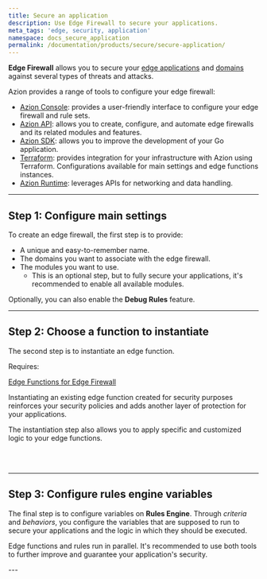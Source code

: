 ```yaml
---
title: Secure an application
description: Use Edge Firewall to secure your applications.
meta_tags: 'edge, security, application'
namespace: docs_secure_application
permalink: /documentation/products/secure/secure-application/
---
```



**Edge Firewall** allows you to secure your [edge applications](/en/documentation/products/guides/build/build-an-application/) and [domains](/en/documentation/products/guides/configure-a-domain/) against several types of threats and attacks.

Azion provides a range of tools to configure your edge firewall:

- [Azion Console](https://console.azion.com): provides a user-friendly interface to configure your edge firewall and rule sets.
- [Azion API](https://api.azion.com/#e21929ff-f172-44d0-a3dc-58ecc11b652e): allows you to create, configure, and automate edge firewalls and its related modules and features.
- [Azion SDK](/en/documentation/products/secure/automate/sdk/): allows you to improve the development of your Go application.
- [Terraform](/en/documentation/products/secure/automate/terraform/): provides integration for your infrastructure with Azion using Terraform. Configurations available for main settings and edge functions instances.
- [Azion Runtime](/en/documentation/products/secure/automate/functions/): leverages APIs for networking and data handling.

---

## Step 1: Configure main settings

To create an edge firewall, the first step is to provide:

- A unique and easy-to-remember name.
- The domains you want to associate with the edge firewall.
- The modules you want to use.
    - This is an optional step, but to fully secure your applications, it's recommended to enable all available modules.

Optionally, you can also enable the **Debug Rules** feature.

<LinkButton link="/en/documentation/products/guides/secure/edge-firewall-configure-main-settings/" label="go to configure main settings guide" severity="secondary" />

---

## Step 2: Choose a function to instantiate

The second step is to instantiate an edge function.

Requires:

<Tag severity="info" client:only="vue">[Edge Functions for Edge Firewall](/en/documentation/products/secure/edge-firewall/edge-functions/)</Tag>

Instantiating an existing edge function created for security purposes reinforces your security policies and adds another layer of protection for your applications.

The instantiation step also allows you to apply specific and customized logic to your edge functions.

<LinkButton link="/en/documentation/products/guides/secure/instantiate-edge-functions/" label="go to instantiate Edge Functions guide" severity="secondary" /> <br></br>

<LinkButton link="/en/documentation/products/guides/secure/manage-bots/" label="go to manage bots guide" severity="secondary" />

---

## Step 3: Configure rules engine variables

The final step is to configure variables on **Rules Engine**. Through *criteria* and *behaviors*, you configure the variables that are supposed to run to secure your applications and the logic in which they should be executed.

Edge functions and rules run in parallel. It's recommended to use both tools to further improve and guarantee your application's security.

<LinkButton link="/en/documentation/products/guides/secure/work-with-rules-engine/" label="go to work with Rules Engine guide" severity="secondary" />
---

